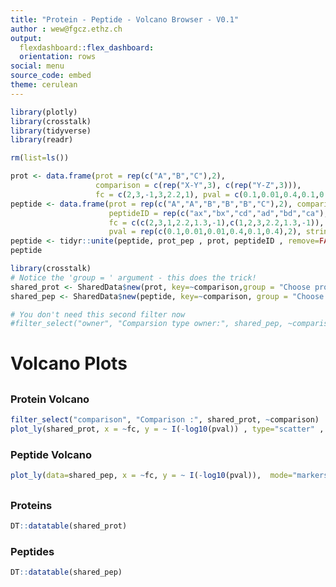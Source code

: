 ```yaml
---
title: "Protein - Peptide - Volcano Browser - V0.1"
author : wew@fgcz.ethz.ch
output:
  flexdashboard::flex_dashboard:
  orientation: rows
social: menu
source_code: embed
theme: cerulean
---
```


  ```r
library(plotly)
library(crosstalk)
library(tidyverse)
library(readr)
```

```r
rm(list=ls())

prot <- data.frame(prot = rep(c("A","B","C"),2),
                   comparison = c(rep("X-Y",3), c(rep("Y-Z",3))),
                   fc = c(2,3,-1,3,2.2,1), pval = c(0.1,0.01,0.4,0.1,0.01,0.4), mean = c(3,10,20,3,10,20), stringsAsFactors = FALSE)
peptide <- data.frame(prot = rep(c("A","A","B","B","B","C"),2), comparison =c(rep("X-Y",6), c(rep("Y-Z",6))),
                      peptideID = rep(c("ax","bx","cd","ad","bd","ca"),2),
                      fc = c(c(2,3,1,2.2,1.3,-1),c(1,2,3,2.2,1.3,-1)),
                      pval = rep(c(0.1,0.01,0.01,0.4,0.1,0.4),2), stringsAsFactors = FALSE)
peptide <- tidyr::unite(peptide, prot_pep , prot, peptideID , remove=FALSE)
peptide
```

<!--### Filters-->

```r
library(crosstalk)
# Notice the 'group = ' argument - this does the trick!
shared_prot <- SharedData$new(prot, key=~comparison,group = "Choose protein")
shared_pep <- SharedData$new(peptide, key=~comparison, group = "Choose protein")

# You don't need this second filter now
#filter_select("owner", "Comparsion type owner:", shared_pep, ~comparison)
```

# Volcano Plots

##


### Protein Volcano

```r

filter_select("comparison", "Comparison :", shared_prot, ~comparison)
plot_ly(shared_prot, x = ~fc, y = ~ I(-log10(pval)) , type="scatter" , mode="markers", text=~prot) %>% highlight("plotly_click")

```

### Peptide Volcano

```r
plot_ly(data=shared_pep, x = ~fc, y = ~ I(-log10(pval)),  mode="markers", type="scatter", text=~prot_pep)

```

##

### Proteins

```r
DT::datatable(shared_prot)
```

### Peptides

```r
DT::datatable(shared_pep)
```




